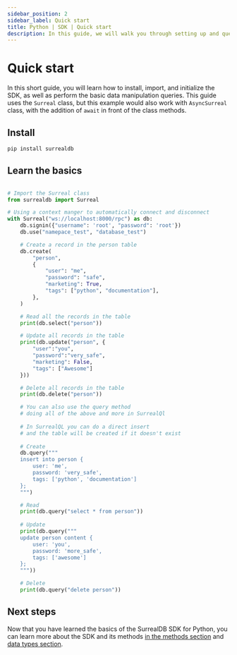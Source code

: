 ```yaml
---
sidebar_position: 2
sidebar_label: Quick start
title: Python | SDK | Quick start
description: In this guide, we will walk you through setting up and querying your first project with the SurrealDB SDK for Python.
---
```


# Quick start

In this short guide, you will learn how to install, import, and initialize the SDK, as well as perform the basic data manipulation queries. 
This guide uses the `Surreal` class, but this example would also work with `AsyncSurreal` class, with the addition of `await` in front of the class methods.


## Install

```sh
pip install surrealdb
```

## Learn the basics



```python

# Import the Surreal class
from surrealdb import Surreal

# Using a context manger to automatically connect and disconnect
with Surreal("ws://localhost:8000/rpc") as db:
    db.signin({"username": 'root', "password": 'root'})
    db.use("namepace_test", "database_test")

    # Create a record in the person table
    db.create(
        "person",
        {
            "user": "me",
            "password": "safe",
            "marketing": True,
            "tags": ["python", "documentation"],
        },
    )

    # Read all the records in the table
    print(db.select("person"))

    # Update all records in the table
    print(db.update("person", {
        "user":"you",
        "password":"very_safe",
        "marketing": False,
        "tags": ["Awesome"]
    }))

    # Delete all records in the table
    print(db.delete("person"))

    # You can also use the query method 
    # doing all of the above and more in SurrealQl
    
    # In SurrealQL you can do a direct insert 
    # and the table will be created if it doesn't exist
    
    # Create
    db.query("""
    insert into person {
        user: 'me',
        password: 'very_safe',
        tags: ['python', 'documentation']
    };
    """)

    # Read
    print(db.query("select * from person"))
    
    # Update
    print(db.query("""
    update person content {
        user: 'you',
        password: 'more_safe',
        tags: ['awesome']
    };
    """))

    # Delete
    print(db.query("delete person"))
```

## Next steps

Now that you have learned the basics of the SurrealDB SDK for Python, you can learn more about the SDK and its methods [in the methods section](/docs/sdk/python/methods) and [data types section](/docs/sdk/python/data-types).
